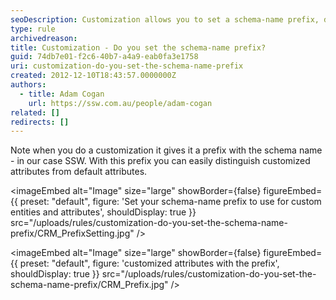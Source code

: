 ```yaml
---
seoDescription: Customization allows you to set a schema-name prefix, distinguishing customized attributes from default ones.
type: rule
archivedreason:
title: Customization - Do you set the schema-name prefix?
guid: 74db7e01-f2c6-40b7-a4a9-eab0fa3e1758
uri: customization-do-you-set-the-schema-name-prefix
created: 2012-12-10T18:43:57.0000000Z
authors:
  - title: Adam Cogan
    url: https://ssw.com.au/people/adam-cogan
related: []
redirects: []
---
```


Note when you do a customization it gives it a prefix with the schema name - in our case SSW. With this prefix you can easily distinguish customized attributes from default attributes.

<imageEmbed
  alt="Image"
  size="large"
  showBorder={false}
  figureEmbed={{
    preset: "default",
    figure: 'Set your schema-name prefix to use for custom entities and attributes',
    shouldDisplay: true
  }}
  src="/uploads/rules/customization-do-you-set-the-schema-name-prefix/CRM_PrefixSetting.jpg"
/>


<imageEmbed
  alt="Image"
  size="large"
  showBorder={false}
  figureEmbed={{
    preset: "default",
    figure: 'customized attributes with the prefix',
    shouldDisplay: true
  }}
  src="/uploads/rules/customization-do-you-set-the-schema-name-prefix/CRM_Prefix.jpg"
/>